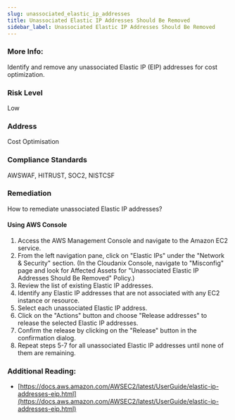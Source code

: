 ```yaml
---
slug: unassociated_elastic_ip_addresses
title: Unassociated Elastic IP Addresses Should Be Removed
sidebar_label: Unassociated Elastic IP Addresses Should Be Removed
---
```


### More Info:

Identify and remove any unassociated Elastic IP (EIP) addresses for cost optimization.

### Risk Level

Low

### Address

Cost Optimisation

### Compliance Standards

AWSWAF, HITRUST, SOC2, NISTCSF

### Remediation

How to remediate unassociated Elastic IP addresses?

#### Using AWS Console

1. Access the AWS Management Console and navigate to the Amazon EC2 service.
2. From the left navigation pane, click on "Elastic IPs" under the "Network & Security" section.
    (In the Cloudanix Console, navigate to "Misconfig" page and look for Affected Assets for "Unassociated Elastic IP Addresses Should Be Removed" Policy.)
3. Review the list of existing Elastic IP addresses.
4. Identify any Elastic IP addresses that are not associated with any EC2 instance or resource.
5. Select each unassociated Elastic IP address.
6. Click on the "Actions" button and choose "Release addresses" to release the selected Elastic IP addresses.
7. Confirm the release by clicking on the "Release" button in the confirmation dialog.
8. Repeat steps 5-7 for all unassociated Elastic IP addresses until none of them are remaining.

### Additional Reading:

- [https://docs.aws.amazon.com/AWSEC2/latest/UserGuide/elastic-ip-addresses-eip.html](https://docs.aws.amazon.com/AWSEC2/latest/UserGuide/elastic-ip-addresses-eip.html) 

